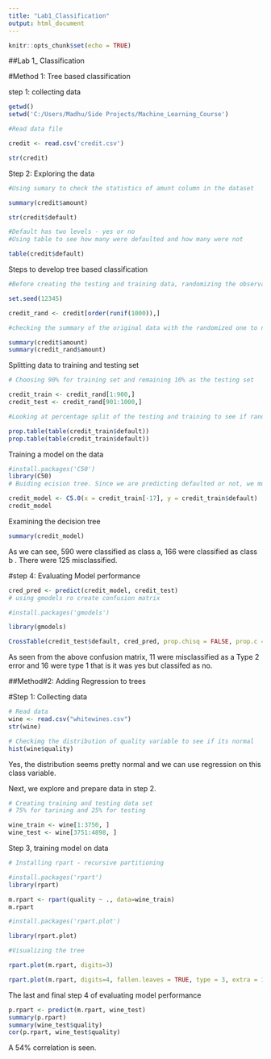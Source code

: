 ```yaml
---
title: "Lab1_Classification"
output: html_document
---
```


```r
knitr::opts_chunk$set(echo = TRUE)
```

##Lab 1_ Classification

#Method 1: Tree based classification

step 1: collecting data 

```r
getwd()
setwd('C:/Users/Madhu/Side Projects/Machine_Learning_Course')

#Read data file

credit <- read.csv('credit.csv')

str(credit)

```

Step 2: Exploring the data


```r
#Using sumary to check the statistics of amunt column in the dataset

summary(credit$amount)

str(credit$default)

#Default has two levels - yes or no
#Using table to see how many were defaulted and how many were not

table(credit$default)

```




Steps to develop tree based classification


```r
#Before creating the testing and training data, randomizing the observations

set.seed(12345)

credit_rand <- credit[order(runif(1000)),]

#checking the summary of the original data with the randomized one to notice any substantial changes 

summary(credit$amount)
summary(credit_rand$amount)

```



Splitting data to training and testing set 


```r
# Choosing 90% for training set and remaining 10% as the testing set

credit_train <- credit_rand[1:900,]
credit_test <- credit_rand[901:1000,]

#Looking at percentage split of the testing and training to see if randomization went well

prop.table(table(credit_train$default))
prop.table(table(credit_train$default))

```


Training a model on the data


```r

#install.packages('C50')
library(C50)
# Buiding ecision tree. Since we are predicting defaulted or not, we must specify the 17th column to represent it as the class or response variable 

credit_model <- C5.0(x = credit_train[-17], y = credit_train$default)
credit_model

```
Examining the decision tree


```r

summary(credit_model)

```

As we can see, 590 were classified as class a, 166 were classified as class b . There were 125 misclassified.


#step 4: Evaluating Model performance

```r

cred_pred <- predict(credit_model, credit_test)
# using gmodels ro create confusion matrix

#install.packages('gmodels')

library(gmodels)

CrossTable(credit_test$default, cred_pred, prop.chisq = FALSE, prop.c = FALSE, prop.r = FALSE, dnn = c('actual default', 'predicted default'))

```

As seen from the above confusion matrix, 11 were misclassified as a Type 2 error and 16 were type 1 that is it was yes but classifed as no.


##Method#2: Adding Regression to trees

#Step 1: Collecting data 

```r
# Read data 
wine <- read.csv("whitewines.csv")
str(wine)

```


```r
# Checkimg the distribution of quality variable to see if its normal 
hist(wine$quality)

```


Yes, the distribution seems pretty normal and we can use regression on this class variable. 

Next, we explore and prepare data in step 2.

```r
# Creating training and testing data set 
# 75% for tarining and 25% for testing

wine_train <- wine[1:3750, ]
wine_test <- wine[3751:4898, ]


```

Step 3, training model on data 


```r
# Installing rpart - recursive partitioning 

#install.packages('rpart')
library(rpart)

m.rpart <- rpart(quality ~ ., data=wine_train)
m.rpart

#install.packages('rpart.plot')

library(rpart.plot)

#Visualizing the tree

rpart.plot(m.rpart, digits=3)

rpart.plot(m.rpart, digits=4, fallen.leaves = TRUE, type = 3, extra = 101)

```

The last and final step 4 of evaluating model performance

```r

p.rpart <- predict(m.rpart, wine_test)
summary(p.rpart)
summary(wine_test$quality)
cor(p.rpart, wine_test$quality)

```

A 54% correlation is seen. 

